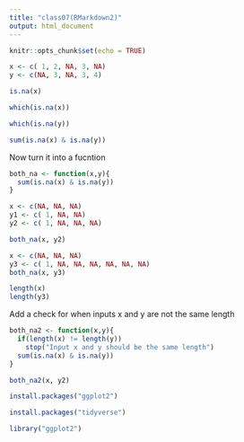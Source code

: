 ```yaml
---
title: "class07(RMarkdown2)"
output: html_document
---
```


```r
knitr::opts_chunk$set(echo = TRUE)
```


```r
x <- c( 1, 2, NA, 3, NA)
y <- c(NA, 3, NA, 3, 4)
```

```r
is.na(x)

```

```r
which(is.na(x))
```

```r
which(is.na(y))
```

```r
sum(is.na(x) & is.na(y))
```

Now turn it into a fucntion

```r
both_na <- function(x,y){
  sum(is.na(x) & is.na(y))
}
```

```r
x <- c(NA, NA, NA)
y1 <- c( 1, NA, NA)
y2 <- c( 1, NA, NA, NA)

```

```r
both_na(x, y2)
```



```r
x <- c(NA, NA, NA)
y3 <- c( 1, NA, NA, NA, NA, NA, NA)
both_na(x, y3)

```
```r
length(x)
length(y3)
```
 
Add a check for when inputs x and y are not the same length
```r
both_na2 <- function(x,y){
  if(length(x) != length(y))
    stop("Input x and y should be the same length")
  sum(is.na(x) & is.na(y))
}
```

```r
both_na2(x, y2)
```


```r
install.packages("ggplot2")

```
```r
install.packages("tidyverse")
```
```r
library("ggplot2")
```





